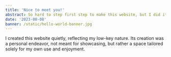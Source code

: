 ```yaml
---
title: 'Nice to meet you!'
abstract: So hard to step first step to make this website, but I did it very well.
date: '2023-08-08'
banner: /static/hello-world-banner.jpg
---
```


I created this website quietly, reflecting my low-key nature. Its creation was a personal endeavor, not meant for showcasing, but rather a space tailored solely for my own use and enjoyment.
